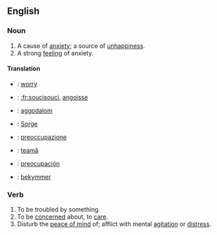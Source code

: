 ==English==
===Noun===
#A cause of [[anxiety]]; a source of [[unhappiness]].
#A strong [[feeling]] of anxiety.
====Translation====
*{{en}}: [[:en:worry|worry]]
*{{fr}}: [[:fr:soucisouci]], [[:fr:angoisse|angoisse]]
*{{hu}}: [[:hu:aggodalom|aggodalom]]
*{{de}}: [[:de:Sorge|Sorge]]
*{{it}}: [[:it:preoccupazione|preoccupazione]]
*{{ro}}: [[:es:teamă|teamă]]
*{{es}}: [[:ro:preocupación|preocupación]]
*{{sv}}: [[:sv:bekymmer|bekymmer]]

===Verb===
#To be troubled by something.
#To be [[concern]]ed about, to [[care]].
#Disturb the [[peace of mind]] of; afflict with mental [[agitation]] or [[distress]].